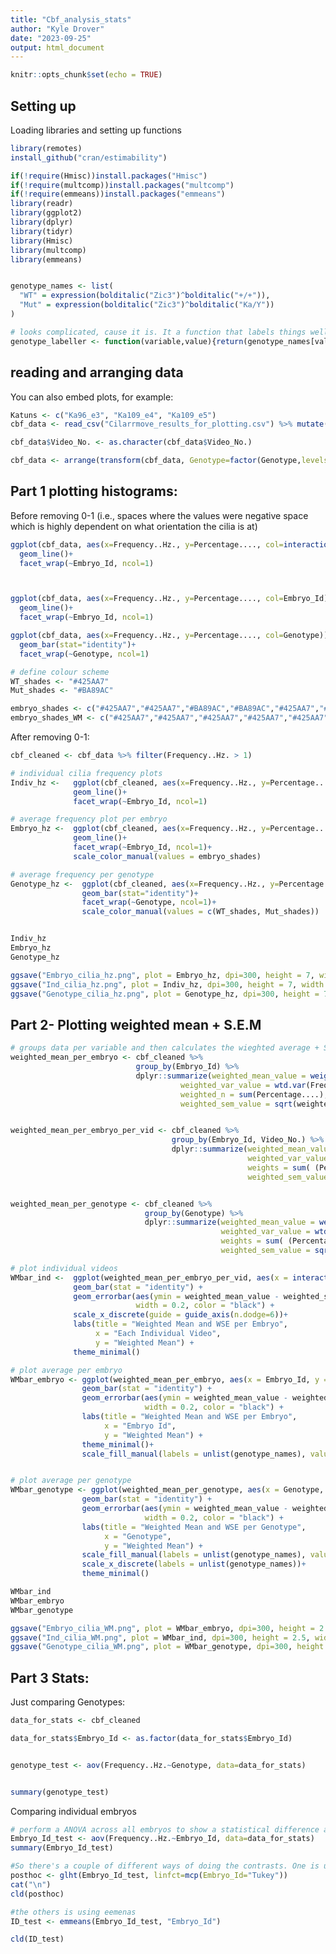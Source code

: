```yaml
---
title: "Cbf_analysis_stats"
author: "Kyle Drover"
date: "2023-09-25"
output: html_document
---
```


```r
knitr::opts_chunk$set(echo = TRUE)
```

## Setting up

Loading libraries and setting up functions

```r
library(remotes)
install_github("cran/estimability")
```


```r
if(!require(Hmisc))install.packages("Hmisc")
if(!require(multcomp))install.packages("multcomp")
if(!require(emmeans))install.packages("emmeans")
library(readr)
library(ggplot2)
library(dplyr)
library(tidyr)
library(Hmisc)
library(multcomp)
library(emmeans)


genotype_names <- list(
  "WT" = expression(bolditalic("Zic3")^bolditalic("+/+")),
  "Mut" = expression(bolditalic("Zic3")^bolditalic("Ka/Y"))
)

# looks complicated, cause it is. It a function that labels things well 
genotype_labeller <- function(variable,value){return(genotype_names[value])}
```

## reading and arranging data

You can also embed plots, for example:

```r
Katuns <- c("Ka96_e3", "Ka109_e4", "Ka109_e5")
cbf_data <- read_csv("Cilarrmove_results_for_plotting.csv") %>% mutate(Genotype = ifelse((Embryo_Id %in% Katuns),"Mut", "WT"))

cbf_data$Video_No. <- as.character(cbf_data$Video_No.)

cbf_data <- arrange(transform(cbf_data, Genotype=factor(Genotype,levels=c("WT","Mut"))))
```

## Part 1 plotting histograms:

Before removing 0-1 (i.e., spaces where the values were negative space which is highly dependent on what orientation the cilia is at)
```r
ggplot(cbf_data, aes(x=Frequency..Hz., y=Percentage...., col=interaction(Video_No., Embryo_Id)))+
  geom_line()+
  facet_wrap(~Embryo_Id, ncol=1)



ggplot(cbf_data, aes(x=Frequency..Hz., y=Percentage...., col=Embryo_Id))+
  geom_line()+
  facet_wrap(~Embryo_Id, ncol=1)

ggplot(cbf_data, aes(x=Frequency..Hz., y=Percentage...., col=Genotype))+
  geom_bar(stat="identity")+
  facet_wrap(~Genotype, ncol=1)
```

```r
# define colour scheme
WT_shades <- "#425AA7"
Mut_shades <- "#BA89AC"

embryo_shades <- c("#425AA7","#425AA7","#BA89AC","#BA89AC","#425AA7","#425AA7","#425AA7","#BA89AC")
embryo_shades_WM <- c("#425AA7","#425AA7","#425AA7","#425AA7","#425AA7","#BA89AC","#BA89AC","#BA89AC")
```


After removing 0-1:
```r

cbf_cleaned <- cbf_data %>% filter(Frequency..Hz. > 1)

# individual cilia frequency plots
Indiv_hz <-   ggplot(cbf_cleaned, aes(x=Frequency..Hz., y=Percentage...., col=interaction(Video_No., Embryo_Id)))+
              geom_line()+
              facet_wrap(~Embryo_Id, ncol=1)

# average frequency plot per embryo
Embryo_hz <-  ggplot(cbf_cleaned, aes(x=Frequency..Hz., y=Percentage...., col=Embryo_Id))+
              geom_line()+
              facet_wrap(~Embryo_Id, ncol=1)+
              scale_color_manual(values = embryo_shades) 

# average frequency per genotype
Genotype_hz <-  ggplot(cbf_cleaned, aes(x=Frequency..Hz., y=Percentage...., col=Genotype))+
                geom_bar(stat="identity")+
                facet_wrap(~Genotype, ncol=1)+
                scale_color_manual(values = c(WT_shades, Mut_shades)) 


Indiv_hz
Embryo_hz
Genotype_hz

```

```r
ggsave("Embryo_cilia_hz.png", plot = Embryo_hz, dpi=300, height = 7, width = 7, units = "in")
ggsave("Ind_cilia_hz.png", plot = Indiv_hz, dpi=300, height = 7, width = 7, units = "in")
ggsave("Genotype_cilia_hz.png", plot = Genotype_hz, dpi=300, height = 7, width = 7, units = "in")

```


## Part 2- Plotting weighted mean + S.E.M


``` r
# groups data per variable and then calculates the wieghted average + S.E.M
weighted_mean_per_embryo <- cbf_cleaned %>%
                            group_by(Embryo_Id) %>%
                            dplyr::summarize(weighted_mean_value = weighted.mean(Frequency..Hz., w = Percentage....),
                                      weighted_var_value = wtd.var(Frequency..Hz.,Percentage....),
                                      weighted_n = sum(Percentage....),
                                      weighted_sem_value = sqrt(weighted_var_value / weighted_n))


weighted_mean_per_embryo_per_vid <- cbf_cleaned %>%
                                    group_by(Embryo_Id, Video_No.) %>%
                                    dplyr::summarize(weighted_mean_value = weighted.mean(Frequency..Hz., w = Percentage....),
                                                     weighted_var_value = wtd.var(Frequency..Hz.,Percentage....),
                                                     weights = sum( (Percentage.... / sum(Percentage....))^2 ),
                                                     weighted_sem_value = sqrt(weighted_var_value* weights))


weighted_mean_per_genotype <- cbf_cleaned %>%
                              group_by(Genotype) %>%
                              dplyr::summarize(weighted_mean_value = weighted.mean(Frequency..Hz., w = Percentage....),
                                               weighted_var_value = wtd.var(Frequency..Hz.,Percentage....),
                                               weights = sum( (Percentage.... / sum(Percentage....))^2 ),
                                               weighted_sem_value = sqrt(weighted_var_value* weights))
```
  
```r

# plot individual videos
WMbar_ind <-  ggplot(weighted_mean_per_embryo_per_vid, aes(x = interaction(Video_No., Embryo_Id), y = weighted_mean_value, fill=Embryo_Id))               +
              geom_bar(stat = "identity") +
              geom_errorbar(aes(ymin = weighted_mean_value - weighted_sem_value, ymax = weighted_mean_value + weighted_sem_value),
                            width = 0.2, color = "black") +
              scale_x_discrete(guide = guide_axis(n.dodge=6))+
              labs(title = "Weighted Mean and WSE per Embryo",
                   x = "Each Individual Video",
                   y = "Weighted Mean") +
              theme_minimal()

# plot average per embryo
WMbar_embryo <- ggplot(weighted_mean_per_embryo, aes(x = Embryo_Id, y = weighted_mean_value, fill=Embryo_Id)) +
                geom_bar(stat = "identity") +
                geom_errorbar(aes(ymin = weighted_mean_value - weighted_sem_value, ymax = weighted_mean_value + weighted_sem_value),
                              width = 0.2, color = "black") +
                labs(title = "Weighted Mean and WSE per Embryo",
                     x = "Embryo Id",
                     y = "Weighted Mean") +
                theme_minimal()+
                scale_fill_manual(labels = unlist(genotype_names), values=embryo_shades_WM)


# plot average per genotype
WMbar_genotype <- ggplot(weighted_mean_per_genotype, aes(x = Genotype, y = weighted_mean_value, fill=Genotype)) +
                geom_bar(stat = "identity") +
                geom_errorbar(aes(ymin = weighted_mean_value - weighted_sem_value, ymax = weighted_mean_value + weighted_sem_value),
                              width = 0.2, color = "black") +
                labs(title = "Weighted Mean and WSE per Genotype",
                     x = "Genotype",
                     y = "Weighted Mean") +
                scale_fill_manual(labels = unlist(genotype_names), values=c(WT_shades, Mut_shades))+
                scale_x_discrete(labels = unlist(genotype_names))+
                theme_minimal()

WMbar_ind
WMbar_embryo
WMbar_genotype
```


```r
ggsave("Embryo_cilia_WM.png", plot = WMbar_embryo, dpi=300, height = 2.5, width = 4, units = "in")
ggsave("Ind_cilia_WM.png", plot = WMbar_ind, dpi=300, height = 2.5, width = 4, units = "in")
ggsave("Genotype_cilia_WM.png", plot = WMbar_genotype, dpi=300, height = 2.5, width = 4, units = "in")
```

## Part 3 Stats:

Just comparing Genotypes:

```r

data_for_stats <- cbf_cleaned

data_for_stats$Embryo_Id <- as.factor(data_for_stats$Embryo_Id)


genotype_test <- aov(Frequency..Hz.~Genotype, data=data_for_stats)


summary(genotype_test)

```


Comparing individual embryos
```r

# perform a ANOVA across all embryos to show a statistical difference and then go and do the post-hoc test
Embryo_Id_test <- aov(Frequency..Hz.~Embryo_Id, data=data_for_stats)
summary(Embryo_Id_test)


```


```r
#So there's a couple of different ways of doing the contrasts. One is using Tukey's
posthoc <- glht(Embryo_Id_test, linfct=mcp(Embryo_Id="Tukey"))
cat("\n")
cld(posthoc)
```
```r
#the others is using eemenas
ID_test <- emmeans(Embryo_Id_test, "Embryo_Id")

cld(ID_test)

```



